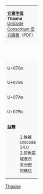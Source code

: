 {| class="wikitable nounderlines" style="border-collapse:collapse;background:#FFFFFF;font-size:large;text-align:center"
| colspan="17" style="background:#F8F8F8;font-size:small" | '''[[它拿字母 (Unicode區段)|它拿字母]]'''<br />'''Thaana'''{{ref label|U0780_as_of_Unicode_version|1}}{{ref label|U0780_grey|2}}<br />[https://www.unicode.org/charts/PDF/U0780.pdf Unicode Consortium 官方碼表]（PDF）
|- style="background:#F8F8F8;font-size:small"
| style="width:45pt" | &nbsp; || style="width:20pt"  | 0 || style="width:20pt"  | 1 || style="width:20pt"  | 2 || style="width:20pt"  | 3 || style="width:20pt"  | 4 || style="width:20pt"  | 5 || style="width:20pt"  | 6 || style="width:20pt"  | 7 || style="width:20pt"  | 8 || style="width:20pt"  | 9 || style="width:20pt"  | A || style="width:20pt"  | B || style="width:20pt"  | C || style="width:20pt"  | D || style="width:20pt"  | E || style="width:20pt"  | F
|-
| style="background:#F8F8F8;font-size:small" | U+078x
| title="U+0780: THAANA LETTER HAA" | {{lang|dv|&#x0780;}}
| title="U+0781: THAANA LETTER SHAVIYANI" | {{lang|dv|&#x0781;}}
| title="U+0782: THAANA LETTER NOONU" | {{lang|dv|&#x0782;}}
| title="U+0783: THAANA LETTER RAA" | {{lang|dv|&#x0783;}}
| title="U+0784: THAANA LETTER BAA" | {{lang|dv|&#x0784;}}
| title="U+0785: THAANA LETTER LHAVIYANI" | {{lang|dv|&#x0785;}}
| title="U+0786: THAANA LETTER KAAFU" | {{lang|dv|&#x0786;}}
| title="U+0787: THAANA LETTER ALIFU" | {{lang|dv|&#x0787;}}
| title="U+0788: THAANA LETTER VAAVU" | {{lang|dv|&#x0788;}}
| title="U+0789: THAANA LETTER MEEMU" | {{lang|dv|&#x0789;}}
| title="U+078A: THAANA LETTER FAAFU" | {{lang|dv|&#x078A;}}
| title="U+078B: THAANA LETTER DHAALU" | {{lang|dv|&#x078B;}}
| title="U+078C: THAANA LETTER THAA" | {{lang|dv|&#x078C;}}
| title="U+078D: THAANA LETTER LAAMU" | {{lang|dv|&#x078D;}}
| title="U+078E: THAANA LETTER GAAFU" | {{lang|dv|&#x078E;}}
| title="U+078F: THAANA LETTER GNAVIYANI" | {{lang|dv|&#x078F;}}
|-
| style="background:#F8F8F8;font-size:small" | U+079x
| title="U+0790: THAANA LETTER SEENU" | {{lang|dv|&#x0790;}}
| title="U+0791: THAANA LETTER DAVIYANI" | {{lang|dv|&#x0791;}}
| title="U+0792: THAANA LETTER ZAVIYANI" | {{lang|dv|&#x0792;}}
| title="U+0793: THAANA LETTER TAVIYANI" | {{lang|dv|&#x0793;}}
| title="U+0794: THAANA LETTER YAA" | {{lang|dv|&#x0794;}}
| title="U+0795: THAANA LETTER PAVIYANI" | {{lang|dv|&#x0795;}}
| title="U+0796: THAANA LETTER JAVIYANI" | {{lang|dv|&#x0796;}}
| title="U+0797: THAANA LETTER CHAVIYANI" | {{lang|dv|&#x0797;}}
| title="U+0798: THAANA LETTER TTAA" | {{lang|dv|&#x0798;}}
| title="U+0799: THAANA LETTER HHAA" | {{lang|dv|&#x0799;}}
| title="U+079A: THAANA LETTER KHAA" | {{lang|dv|&#x079A;}}
| title="U+079B: THAANA LETTER THAALU" | {{lang|dv|&#x079B;}}
| title="U+079C: THAANA LETTER ZAA" | {{lang|dv|&#x079C;}}
| title="U+079D: THAANA LETTER SHEENU" | {{lang|dv|&#x079D;}}
| title="U+079E: THAANA LETTER SAADHU" | {{lang|dv|&#x079E;}}
| title="U+079F: THAANA LETTER DAADHU" | {{lang|dv|&#x079F;}}
|-
| style="background:#F8F8F8;font-size:small" | U+07Ax
| title="U+07A0: THAANA LETTER TO" | {{lang|dv|&#x07A0;}}
| title="U+07A1: THAANA LETTER ZO" | {{lang|dv|&#x07A1;}}
| title="U+07A2: THAANA LETTER AINU" | {{lang|dv|&#x07A2;}}
| title="U+07A3: THAANA LETTER GHAINU" | {{lang|dv|&#x07A3;}}
| title="U+07A4: THAANA LETTER QAAFU" | {{lang|dv|&#x07A4;}}
| title="U+07A5: THAANA LETTER WAAVU" | {{lang|dv|&#x07A5;}}
| title="U+07A6: THAANA ABAFILI" | {{lang|dv|&#x07A6;}}
| title="U+07A7: THAANA AABAAFILI" | {{lang|dv|&#x07A7;}}
| title="U+07A8: THAANA IBIFILI" | {{lang|dv|&#x07A8;}}
| title="U+07A9: THAANA EEBEEFILI" | {{lang|dv|&#x07A9;}}
| title="U+07AA: THAANA UBUFILI" | {{lang|dv|&#x07AA;}}
| title="U+07AB: THAANA OOBOOFILI" | {{lang|dv|&#x07AB;}}
| title="U+07AC: THAANA EBEFILI" | {{lang|dv|&#x07AC;}}
| title="U+07AD: THAANA EYBEYFILI" | {{lang|dv|&#x07AD;}}
| title="U+07AE: THAANA OBOFILI" | {{lang|dv|&#x07AE;}}
| title="U+07AF: THAANA OABOAFILI" | {{lang|dv|&#x07AF;}}
|-
| style="background:#F8F8F8;font-size:small" | U+07Bx
| title="U+07B0: THAANA SUKUN" | {{lang|dv|&#x07B0;}}
| title="U+07B1: THAANA LETTER NAA" | {{lang|dv|&#x07B1;}}
| title="Reserved" style="background-color:#CCCCCC;" |  
| title="Reserved" style="background-color:#CCCCCC;" |  
| title="Reserved" style="background-color:#CCCCCC;" |  
| title="Reserved" style="background-color:#CCCCCC;" |  
| title="Reserved" style="background-color:#CCCCCC;" |  
| title="Reserved" style="background-color:#CCCCCC;" |  
| title="Reserved" style="background-color:#CCCCCC;" |  
| title="Reserved" style="background-color:#CCCCCC;" |  
| title="Reserved" style="background-color:#CCCCCC;" |  
| title="Reserved" style="background-color:#CCCCCC;" |  
| title="Reserved" style="background-color:#CCCCCC;" |  
| title="Reserved" style="background-color:#CCCCCC;" |  
| title="Reserved" style="background-color:#CCCCCC;" |  
| title="Reserved" style="background-color:#CCCCCC;" |  
|-
| colspan="17" style="background:#F8F8F8;font-size:small;text-align:left" | '''註釋'''
:1.{{note|U0780_as_of_Unicode_version}}依據 Unicode 14.0
:2.{{note|U0780_grey}}灰色區域表示未分配的碼位
|}<noinclude>
[[Category:Unicode模板|Thaana]]
{{Documentation|Template:Unicode chart/block documentation}}
</noinclude>